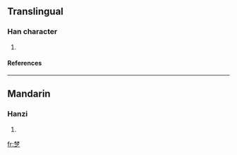 {{see|楚}}

==Translingual==
===Han character===
{{Han char|rn=75|rad=木|as=08|sn=12|four=|canj=木木戈弓人 (DDINO)}}
# {{defn|Han|sort=木08}}
====References====
{{Han ref|kx=0537.131|dkj=15062|hdz=21210.060|uh=6918|ud=26904}}

----
==Mandarin==
===Hanzi===
{{cmn-hanzi|pin=[[chǔ]] (chu3)|wg=ch'u<sup>3</sup>}}
# {{defn|Mandarin}}

[[fr:椘]]